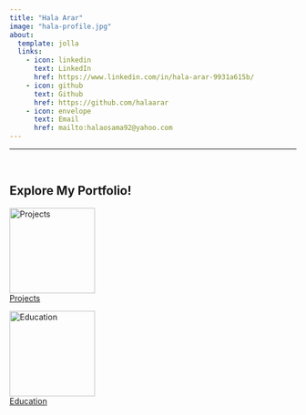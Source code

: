 ```yaml
---
title: "Hala Arar"
image: "hala-profile.jpg"
about:
  template: jolla
  links:
    - icon: linkedin
      text: LinkedIn
      href: https://www.linkedin.com/in/hala-arar-9931a615b/
    - icon: github
      text: Github
      href: https://github.com/halaarar
    - icon: envelope
      text: Email
      href: mailto:halaosama92@yahoo.com
---
```



---


<br>

## Explore My Portfolio!  

::: {.grid}

::: {.g-col-6}
[![Projects](images/projects.png){width=150px}](projects.qmd)  
[Projects](projects.qmd)
:::

::: {.g-col-6}
[![Education](images/education.png){width=150px}](Education.qmd)  
[Education](Education.qmd)
:::

:::
